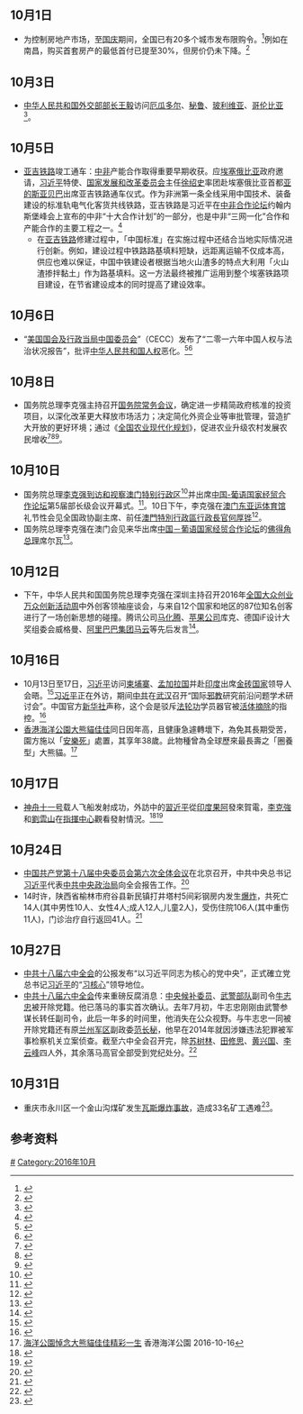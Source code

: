 <noinclude>{{MonthInNewsChina|2016|10}}</noinclude>

== 10月1日 ==
*为控制房地产市场，至[[中华人民共和国国庆节|国庆]]期间，全国已有20多个城市发布限购令。<ref>{{Cite news|url=http://cn.rfi.fr/%E4%B8%AD%E5%9B%BD/20161008-%E4%B8%AD%E5%9B%BD%E5%90%84%E5%9C%B020%E5%A4%A7%E4%B8%AD%E5%9F%8E%E5%B8%82%E7%B4%A7%E6%80%A5%E5%87%BA%E5%8F%B0%E9%99%90%E8%B4%AD%E4%BB%A4%E6%8A%91%E5%88%B6%E8%B4%AD%E6%88%BF%E7%8B%82%E7%83%AD|title=中国各地20大中城市紧急出台限购令抑制购房狂热 - 中国 - RFI|date=2016-10-08|newspaper=法广|accessdate=2016-10-10|language=zh-CN|archive-date=2016-10-09|archive-url=https://web.archive.org/web/20161009083507/http://cn.rfi.fr/%E4%B8%AD%E5%9B%BD/20161008-%E4%B8%AD%E5%9B%BD%E5%90%84%E5%9C%B020%E5%A4%A7%E4%B8%AD%E5%9F%8E%E5%B8%82%E7%B4%A7%E6%80%A5%E5%87%BA%E5%8F%B0%E9%99%90%E8%B4%AD%E4%BB%A4%E6%8A%91%E5%88%B6%E8%B4%AD%E6%88%BF%E7%8B%82%E7%83%AD|dead-url=no}}</ref>例如在南昌，购买首套房产的最低首付已提至30%，但房价仍未下降。<ref>{{Cite web|url=http://finance.ifeng.com/a/20161008/14923259_0.shtml|title=南昌楼市限购令细则出台：首套房最低首付提至30%|accessdate=2016-10-10|work=finance.ifeng.com|archive-date=2016-10-09|archive-url=https://web.archive.org/web/20161009155206/http://finance.ifeng.com/a/20161008/14923259_0.shtml|dead-url=no}}</ref>

==10月3日 ==
*[[中华人民共和国外交部部长|中华人民共和国外交部部长]][[王毅|王毅]]访问[[厄瓜多尔|厄瓜多尔]]、[[秘鲁|秘鲁]]、[[玻利维亚|玻利维亚]]、[[哥伦比亚|哥伦比亚]]<ref>{{Cite web|title=大外交｜王毅访问玻利维亚：两国有许多共同理想和共同利益|url=https://www.thepaper.cn/newsDetail_forward_1539855|accessdate=2020-09-14|work=澎湃新闻-The Paper|archive-date=2021-04-10|archive-url=https://web.archive.org/web/20210410021241/https://www.thepaper.cn/newsDetail_forward_1539855}}</ref>。

==10月5日==
*[[亚吉铁路|亚吉铁路]]竣工通车：[[中华人民共和国|中]][[非洲|非]]产能合作取得重要早期收获。应[[埃塞俄比亚|埃塞俄比亚]]政府邀请，[[习近平|习近平]]特使、[[国家发展和改革委员会|国家发展和改革委员会]]主任[[徐绍史|徐绍史]]率团赴埃塞俄比亚首都[[亚的斯亚贝巴|亚的斯亚贝巴]]出席亚吉铁路通车仪式。作为非洲第一条全线采用中国技术、装备建设的标准轨电气化客货共线铁路，亚吉铁路是习近平在[[中非合作论坛|中非合作论坛]]约翰内斯堡峰会上宣布的中非“十大合作计划”的一部分，也是中非“三网一化”合作和产能合作的主要工程之一。<ref>{{cite web |url = http://www.fmprc.gov.cn/zflt/chn/jlydh/mtsy/t1404231.htm |title = 亚吉铁路竣工通车：中非产能合作取得重要早期收获 |publisher = 外交部網站 |date = 2016-10-09 |accessdate = 2016-10-10 |archive-date = 2016-10-10 |archive-url = https://web.archive.org/web/20161010131641/http://www.fmprc.gov.cn/zflt/chn/jlydh/mtsy/t1404231.htm |dead-url = no }}</ref>
**在[[亚吉铁路|亚吉铁路]]修建过程中，「中国标准」在实施过程中还结合当地实际情况进行创新。例如，建设过程中铁路路基填料短缺，远距离运输不仅成本高，供应也难以保证，中国中铁建设者根据当地火山渣多的特点大利用「火山渣掺拌黏土」作为路基填料。这一方法最终被推广运用到整个埃塞铁路项目建设，在节省建设成本的同时提高了建设效率。

==10月6日==
*“[[美国国会及行政当局中国委员会|美国国会及行政当局中国委员会]]”（CECC）发布了“二零一六年中国人权与法治状况报告”，批评[[中华人民共和国人权|中华人民共和国人权]]恶化。<ref>{{cite web |url = http://www.rfa.org/mandarin/yataibaodao/renquanfazhi/yf1-10072016104914.html |title = 美国会发表报告 批评中国人权恶化 |publisher = RFA |date = 2016-10-06 |accessdate = 2016-10-11 |archive-date = 2016-10-11 |archive-url = https://web.archive.org/web/20161011144341/http://www.rfa.org/mandarin/yataibaodao/renquanfazhi/yf1-10072016104914.html |dead-url = no }}</ref><ref>{{cite web |url = https://www.cecc.gov/media-center/press-releases/cecc-releases-2016-annual-report |title = CECC Releases 2016 Annual Report |publisher = CECC |date = 2016-10-06 |accessdate = 2016-10-11 |archive-date = 2016-10-11 |archive-url = https://web.archive.org/web/20161011223839/https://www.cecc.gov/media-center/press-releases/cecc-releases-2016-annual-report |dead-url = no }}</ref>

== 10月8日 ==
* 国务院总理李克强主持召开[[国务院常务会议|国务院常务会议]]，确定进一步精简政府核准的投资项目，以深化改革更大释放市场活力；决定简化外资企业等审批管理，营造扩大开放的更好环境；通过《[[全国农业现代化规划|全国农业现代化规划]]》，促进农业升级农村发展农民增收<ref>{{Cite web|title=李克强主持召开国务院常务会议（2016年10月8日）_总理_中国政府网|url=http://www.gov.cn/premier/2016-10/08/content_5116031.htm|access-date=2021-07-22|work=www.gov.cn|archive-date=2021-07-22|archive-url=https://web.archive.org/web/20210722061809/http://www.gov.cn/premier/2016-10/08/content_5116031.htm}}</ref><ref>{{Cite web|title=国务院通过 《全国农业现代化规划》--财经--人民网|url=http://finance.people.com.cn/n1/2016/1010/c1004-28763975.html|access-date=2021-07-22|work=finance.people.com.cn|archive-date=2021-07-22|archive-url=https://web.archive.org/web/20210722080712/http://finance.people.com.cn/n1/2016/1010/c1004-28763975.html}}</ref><ref>{{Cite web|title=国务院通过《全国农业现代化规划》|url=http://www.scio.gov.cn/32344/32345/33969/35257/35264/Document/1493918/1493918.htm|access-date=2021-07-22|work=www.scio.gov.cn|archive-date=2021-07-22|archive-url=https://web.archive.org/web/20210722061813/http://www.scio.gov.cn/32344/32345/33969/35257/35264/Document/1493918/1493918.htm}}</ref>。

==10月10日==
*国务院总理[[李克强|李克强]][[2016年李克強訪問澳門|到访和视察]][[澳门特别行政区|澳门特别行政区]]<ref>{{Cite web|title=李克强启程首赴澳门视察 _ 滚动新闻 _中国政府网|url=http://www.gov.cn/xinwen/2016-10/10/content_5116639.htm|access-date=2021-07-22|work=www.gov.cn|archive-date=2021-07-22|archive-url=https://web.archive.org/web/20210722061320/http://www.gov.cn/xinwen/2016-10/10/content_5116639.htm}}</ref>并出席[[中国-葡语国家经贸合作论坛|中国-葡语国家经贸合作论坛]]第5届部长级会议开幕式。<ref>{{cite news|url=http://www.gcs.gov.mo/showNews.php?PageLang=C&DataUcn=104384|title=特區政府熱烈歡迎國務院總理李克強訪澳|work=[[澳門特別行政區政府新聞局|澳門特別行政區政府新聞局]]|date=2016-10-03|accessdate=2016-10-24|archive-date=2016-10-05|archive-url=https://web.archive.org/web/20161005065124/http://www.gcs.gov.mo/showNews.php?PageLang=C&DataUcn=104384|dead-url=no}}</ref>。10日下午，李克强在[[澳门东亚运体育馆|澳门东亚运体育馆]]礼节性会见全国政协副主席、前任[[澳門特別行政區行政長官|澳門特別行政區行政長官]][[何厚鏵|何厚铧]]<ref>{{Cite web|title=李克强会见何厚铧_总理_中国政府网|url=http://www.gov.cn/premier/2016-10/10/content_5117017.htm|access-date=2021-07-22|work=www.gov.cn|archive-date=2021-07-22|archive-url=https://web.archive.org/web/20210722082210/http://www.gov.cn/premier/2016-10/10/content_5117017.htm}}</ref>。
* 国务院总理李克强在澳门会见来华出席[[中国－葡语国家经贸合作论坛|中国－葡语国家经贸合作论坛]]的[[佛得角总理|佛得角总理]]席尔瓦<ref>{{Cite web|title=李克强会见佛得角总理席尔瓦_图片新闻_中国政府网|url=http://www.gov.cn/xinwen/2016-10/11/content_5117071.htm|access-date=2021-07-22|work=www.gov.cn|archive-date=2021-07-22|archive-url=https://web.archive.org/web/20210722075928/http://www.gov.cn/xinwen/2016-10/11/content_5117071.htm}}</ref>。

== 10月12日 ==
*下午，中华人民共和国国务院总理李克强在深圳主持召开2016年[[全国大众创业万众创新活动周|全国大众创业万众创新活动周]]中外创客领袖座谈会，与来自12个国家和地区的87位知名创客进行了一场创新思想的碰撞。腾讯公司[[马化腾|马化腾]]、[[苹果公司|苹果公司]]库克、德国iF设计大奖组委会威格曼、[[阿里巴巴集团|阿里巴巴集团]][[马云|马云]]等先后发言<ref>{{Cite web|title=李克强与全球顶级创客领袖共话“双创”_总理_中国政府网|url=http://www.gov.cn/premier/2016-10/12/content_5118231.htm|access-date=2021-07-22|work=www.gov.cn|archive-date=2021-07-23|archive-url=https://web.archive.org/web/20210723154933/http://www.gov.cn/premier/2016-10/12/content_5118231.htm}}</ref>。

==10月16日==
*10月13日至17日，[[习近平|习近平]]访问[[柬埔寨|柬埔寨]]、[[孟加拉国|孟加拉国]]并赴[[印度|印度]]出席[[金砖国家|金砖国家]]领导人会晤。<ref>{{cite web |url = http://www.xinhuanet.com/world/cnleaders/xijinping/xjpcf1610/ |title = 习近平访问柬埔寨、孟加拉国并赴印度出席金砖国家领导人会晤 |publisher = 新華網 |date = 2016-10-13 |accessdate = 2016-10-17 |archive-date = 2016-10-17 |archive-url = https://web.archive.org/web/20161017233909/http://www.xinhuanet.com/world/cnleaders/xijinping/xjpcf1610/ |dead-url = no }}</ref>[[习近平|习近平]]正在外访，期间[[中共|中共]]在[[武汉|武汉]]召开“国际[[邪教|邪教]]研究前沿问题学术研讨会”。中国官方[[新华社|新华社]]声称，这个会是驳斥[[法轮功|法轮功]]学员器官被[[活摘|活体摘除]]的指控。<ref>{{cite web |url = http://news.xinhuanet.com/politics/2016-10/16/c_1119727138.htm |title = 中外学者驳斥、剖析“法轮功”“活摘”谣言 |publisher = 新華網 |date = 2016-10-16 |accessdate = 2016-10-17 |archive-date = 2016-10-18 |archive-url = https://web.archive.org/web/20161018225730/http://news.xinhuanet.com/politics/2016-10/16/c_1119727138.htm |dead-url = no }}</ref>
*[[香港|香港]][[海洋公園|海洋公園]][[大熊貓|大熊貓]][[中央人民政府向香港特別行政區贈送大熊貓|佳佳]]同日因年高，且健康急遽轉壞下，為免其長期受苦，園方施以「[[安樂死|安樂死]]」處置，其享年38歲。此物種曾為全球歷來最長壽之「圈養型」大熊貓。<ref>[https://www.oceanpark.com.hk/tc/press-release/ocean-park-honours-life-of-giant-panda-jia-jia 海洋公園悼念大熊貓佳佳精彩一生] {{Wayback|url=https://www.oceanpark.com.hk/tc/press-release/ocean-park-honours-life-of-giant-panda-jia-jia |date=20161018204200 }}香港海洋公園 2016-10-16</ref>

==10月17日==
*[[神舟十一号|神舟十一号]]载人飞船发射成功，外訪中的[[習近平|習近平]]從[[印度|印度]][[果阿|果阿]]發來賀電，[[李克強|李克強]]和[[劉雲山|劉雲山]]在[[酒泉卫星发射中心|指揮中心]]觀看發射情況。<ref>{{cite web |url = http://politics.people.com.cn/n1/2016/1017/c1024-28783888.html |title = 习近平对神舟十一号载人飞船发射成功的贺电 |publisher = 人民网 |date = 2016-10-17 |accessdate = 2016-10-17 |archive-date = 2016-10-19 |archive-url = https://web.archive.org/web/20161019011828/http://politics.people.com.cn/n1/2016/1017/c1024-28783888.html |dead-url = no }}</ref><ref>{{Cite web|title=现场：李克强观看神舟十一号成功发射_总理_中国政府网|url=http://www.gov.cn/premier/2016-10/17/content_5120094.htm|access-date=2021-07-22|work=www.gov.cn|archive-date=2021-07-23|archive-url=https://web.archive.org/web/20210723145519/http://www.gov.cn/premier/2016-10/17/content_5120094.htm}}</ref>

==10月24日==
*[[中国共产党第十八届中央委员会第六次全体会议|中国共产党第十八届中央委员会第六次全体会议]]在北京召开，中共中央总书记[[习近平|习近平]]代表[[中共中央政治局|中共中央政治局]]向全会报告工作。<ref>{{cite web |url = http://paper.wenweipo.com/2016/10/24/CH1610240001.htm |title = 京今開六中全會聚焦制度反腐 |publisher = [[香港文匯報|香港文匯報]] |date = 2016-10-24 |accessdate = 2016-10-24 |archive-date = 2016-10-25 |archive-url = https://web.archive.org/web/20161025061831/http://paper.wenweipo.com/2016/10/24/CH1610240001.htm |dead-url = no }}</ref>
*14时许，陕西省榆林市府谷县新民镇打井塔村5间彩钢房内发生[[2016年10月24日陕西府谷爆炸事故|爆炸]]，共死亡14人(其中男性10人、女性4人;成人12人,儿童2人)，受伤住院106人(其中重伤11人)，门诊治疗自行返回41人。<ref>{{cite web |url = http://news.qq.com/a/20161025/023636.htm?_t_t_t=0.22297929134219885 |title = 陕西府谷爆炸搜救基本结束 公安初判为炸药爆炸 |publisher = 腾讯网 |date = 2016-10-25 |accessdate = 2016-10-30 |archive-date = 2016-10-31 |archive-url = https://web.archive.org/web/20161031092854/http://news.qq.com/a/20161025/023636.htm?_t_t_t=0.22297929134219885 |dead-url = no }}</ref>

==10月27日==
*[[中共十八届六中全会|中共十八届六中全会]]的公报发布“以习近平同志为核心的党中央”，正式確立党总书记[[习近平|习近平]]的“[[习核心|习核心]]”领导地位。
*[[中共十八届六中全会|中共十八届六中全会]]传来重磅反腐消息：[[中央候补委员|中央候补委员]]、[[武警部队|武警部队]]副司令[[牛志忠|牛志忠]]被开除党籍。他已落马的事实首次确认。去年7月初，牛志忠刚刚由武警参谋长转任副司令，此后一年多的时间里，他消失在公众视野。与牛志忠一同被开除党籍还有原[[兰州军区|兰州军区]]副政委[[范长秘|范长秘]]，他早在2014年就因涉嫌违法犯罪被军事检察机关立案侦查。截至六中全会召开完，除[[苏树林|苏树林]]、[[田修思|田修思]]、[[黄兴国|黄兴国]]、[[李云峰|李云峰]]四人外，其余落马高官全部受到党纪处分。<ref>{{cite news|url=http://news.cjn.cn/shxw/201610/t2908033.htm|title=武警副司令牛志忠落马消息首度确认 被开除党籍|publisher=長江網|date=2016-10-27|accessdate=2016-10-28|archive-date=2016-10-28|archive-url=https://web.archive.org/web/20161028084417/http://news.cjn.cn/shxw/201610/t2908033.htm|dead-url=no}}</ref>

==10月31日==
*重庆市永川区一个金山沟煤矿发生[[2016年10月永川金山沟煤矿瓦斯爆炸事故|瓦斯爆炸事故]]，造成33名矿工遇难<ref name="casualties">{{cite news|url=http://www.huaxia.com/xw/rmdjwz/2016/11/5066293.html|title=重庆永川煤矿瓦斯爆炸亲历者:扑来的气流像龙卷风|date=2016-11-01|accessdate=2016-11-03|publisher=华夏经纬网|language=zh|archive-date=2019-02-14|archive-url=https://web.archive.org/web/20190214131514/http://www.huaxia.com/xw/rmdjwz/2016/11/5066293.html|dead-url=no}}</ref>。

== 参考资料 ==
{{reflist|2}}

{{Portal:中国大陆新闻动态/Footer}}

<noinclude>
[[Category:2016年中国|#]]
[[Category:2016年10月|Category:2016年10月]]
</noinclude>